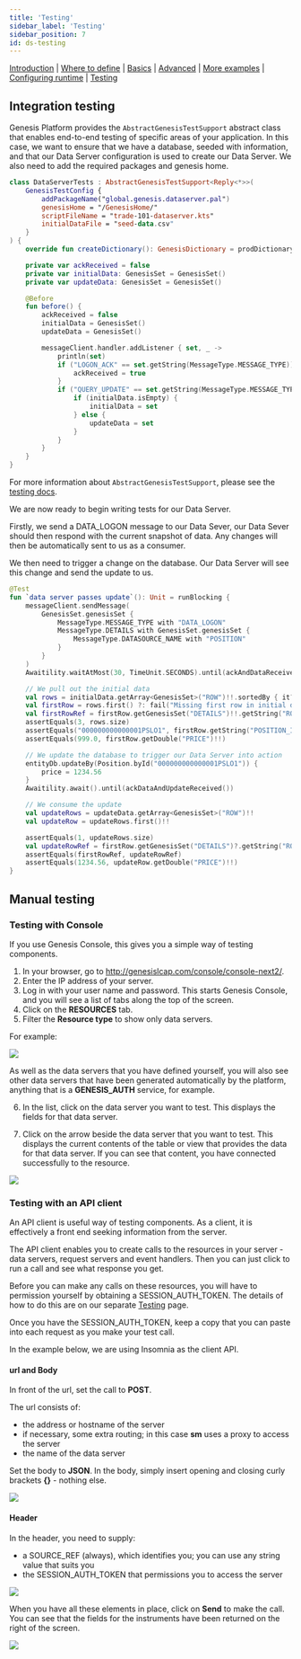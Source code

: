 ```yaml
---
title: 'Testing'
sidebar_label: 'Testing'
sidebar_position: 7
id: ds-testing
---
```


[Introduction](/creating-applications/defining-your-application/user-interface/data-servers/data-servers/) | [Where to define](/creating-applications/defining-your-application/user-interface/data-servers/ds-where-to-define/) | [Basics](/creating-applications/defining-your-application/user-interface/data-servers/ds-technical-details/) |  [Advanced](/creating-applications/defining-your-application/user-interface/data-servers/ds-advanced-technical-details/) | [More examples](/creating-applications/defining-your-application/user-interface/data-servers/ds-more-examples/) | [Configuring runtime](/creating-applications/defining-your-application/user-interface/data-servers/ds-configure-runtime/) | [Testing](/creating-applications/defining-your-application/user-interface/data-servers/ds-testing/)

## Integration testing

Genesis Platform provides the `AbstractGenesisTestSupport` abstract class that enables end-to-end testing of specific areas of your application. In this case, we want to ensure that we have a database, seeded with information, and that our Data Server configuration is used to create our Data Server. We also need to add the required packages and genesis home.

```kotlin
class DataServerTests : AbstractGenesisTestSupport<Reply<*>>(
    GenesisTestConfig {
        addPackageName("global.genesis.dataserver.pal")
        genesisHome = "/GenesisHome/"
        scriptFileName = "trade-101-dataserver.kts"
        initialDataFile = "seed-data.csv"
    }
) {
    override fun createDictionary(): GenesisDictionary = prodDictionary()

    private var ackReceived = false
    private var initialData: GenesisSet = GenesisSet()
    private var updateData: GenesisSet = GenesisSet()

    @Before
    fun before() {
        ackReceived = false
        initialData = GenesisSet()
        updateData = GenesisSet()

        messageClient.handler.addListener { set, _ ->
            println(set)
            if ("LOGON_ACK" == set.getString(MessageType.MESSAGE_TYPE)) {
                ackReceived = true
            }
            if ("QUERY_UPDATE" == set.getString(MessageType.MESSAGE_TYPE)) {
                if (initialData.isEmpty) {
                    initialData = set
                } else {
                    updateData = set
                }
            }
        }
    }
}
```

For more information about `AbstractGenesisTestSupport`, please see the [testing docs](/creating-applications/defining-your-application/user-interface/request-servers/rs-testing/).

We are now ready to begin writing tests for our Data Server.

Firstly, we send a DATA_LOGON message to our Data Sever, our Data Sever should then respond with the current snapshot of data. Any changes will then be automatically sent to us as a consumer.

We then need to trigger a change on the database. Our Data Server will see this change and send the update to us.

```kotlin
@Test
fun `data server passes update`(): Unit = runBlocking {
    messageClient.sendMessage(
        GenesisSet.genesisSet {
            MessageType.MESSAGE_TYPE with "DATA_LOGON"
            MessageType.DETAILS with GenesisSet.genesisSet {
                MessageType.DATASOURCE_NAME with "POSITION"
            }
        }
    )
    Awaitility.waitAtMost(30, TimeUnit.SECONDS).until(ackAndDataReceived())

    // We pull out the initial data
    val rows = initialData.getArray<GenesisSet>("ROW")!!.sortedBy { it?.getString("POSITION_ID") }
    val firstRow = rows.first() ?: fail("Missing first row in initial data")
    val firstRowRef = firstRow.getGenesisSet("DETAILS")!!.getString("ROW_REF")!!
    assertEquals(3, rows.size)
    assertEquals("000000000000001PSLO1", firstRow.getString("POSITION_ID")!!)
    assertEquals(999.0, firstRow.getDouble("PRICE")!!)

    // We update the database to trigger our Data Server into action
    entityDb.updateBy(Position.byId("000000000000001PSLO1")) {
        price = 1234.56
    }
    Awaitility.await().until(ackDataAndUpdateReceived())

    // We consume the update
    val updateRows = updateData.getArray<GenesisSet>("ROW")!!
    val updateRow = updateRows.first()!!

    assertEquals(1, updateRows.size)
    val updateRowRef = firstRow.getGenesisSet("DETAILS")?.getString("ROW_REF")!!
    assertEquals(firstRowRef, updateRowRef)
    assertEquals(1234.56, updateRow.getDouble("PRICE")!!)
}
```

## Manual testing

### Testing with Console
If you use Genesis Console, this gives you a simple way of testing components.

1. In your browser, go to http://genesislcap.com/console/console-next2/.
2. Enter the IP address of your server.
3. Log in with your user name and password. This starts Genesis Console, and you will see a list of tabs along the top of the screen.
4. Click on the **RESOURCES** tab.
5. Filter the **Resource type** to show only data servers.

For example:

![](/img/test-console-ds-filter.png)

As well as the data servers that you have defined yourself, you will also see other data servers that have been generated automatically by the platform, anything that is a **GENESIS_AUTH** service, for example.

6. In the list, click on the data server you want to test. This displays the fields for that data server. 

7. Click on the arrow beside the data server that you want to test. This displays the current contents of the table or view that provides the data for that data server. If you can see that content, you have connected successfully to the resource.

![](/img/test-console-ds-success.png)


### Testing with an API client

An API client is useful way of testing components. As a client, it is effectively a front end seeking information from the server.

The API client enables you to create calls to the resources in your server - data servers, request servers and event handlers. Then you can just click to run a call and see what response you get.

Before you can make any calls on these resources, you will have to permission yourself by obtaining a SESSION_AUTH_TOKEN. The details of how to do this are on our separate [Testing](/managing-applications/test/integration-testing/#using-an-api-client) page.

Once you have the SESSION_AUTH_TOKEN, keep a copy that you can paste into each request as you make your test call.

In the example below, we are using Insomnia as the client API.

#### url and Body
In front of the url, set the call to **POST**.

The url consists of:

- the address or hostname of the server
- if necessary, some extra routing; in this case **sm** uses a proxy to access the server
- the name of the data server


Set the body to **JSON**. In the body, simply insert opening and closing curly brackets **{}** - nothing else. 

![](/img/test-ds-url-body.png)

#### Header
In the header, you need to supply:

- a SOURCE_REF (always), which identifies you; you can use any string value that suits you
- the SESSION_AUTH_TOKEN that permissions you to access the server

![](/img/test-ds-header.png)

When you have all these elements in place, click on **Send** to make the call. You can see that the fields for the instruments have been returned on the right of the screen.

![](/img/test-ds-instrument-success.png)